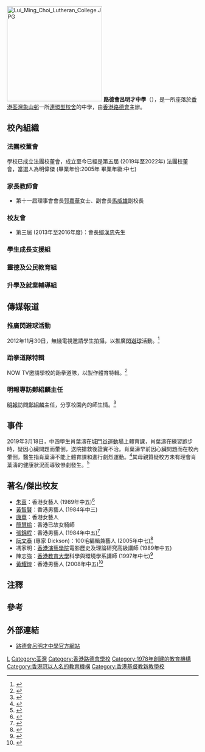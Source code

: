 {{multiple issues|
{{expand|time=2018-04-22T08:51:13+00:00}}
{{refimprove|time=2018-04-22T08:51:13+00:00}}
{{trivia|time=2018-04-22T08:51:13+00:00}}
}}
{{Infobox_School | name = 路德會呂明才中學  
| image = [[File:Lui_Ming_Choi_Lutheran_College_(full_view).JPG|280px]]<BR>路德會呂明才中學南面
| religious_affiliation = 基督教
| chaplain = 馮為彰牧師
| motto = 真理使你們自由
| established = 1978年
| type = 資助文法中學（男女校）
| language = 中文
| principal = 馬玉娟女士
| vice_principal = 嚴紹仁先生、馬威雄先生
| superintendent = 馮為彰牧師
| enrollment = 約900人（2017-2018）<br>27個班別（中一至中三：4個班別、中四至中六：5個班別）
| area = 5,000平方米
| grades = 中一至中六（共27班）
| location = {{HK}}[[新界|新界]][[荃灣|荃灣]][[象山邨|象山邨]]第一中學校舍
| telephone = （+852）2492 0195
| fax = （+852）2417 2394
| website = http://www.llc.edu.hk/
| lang = [[香港中文授課中學|中文]]
| yearbook = http://www.llc.edu.hk/school_leaflet/school_journal.html
}}

[[File:Lui_Ming_Choi_Lutheran_College.JPG|250px]]
'''路德會呂明才中學'''（{{lang-en|Lui Ming Choi Lutheran College}}），是一所座落於[[香港|香港]][[荃灣區|荃灣]][[象山邨|象山邨]]一所[[連環型校舍|連環型校舍]]的中學，由[[香港路德會|香港路德會]]主辦。

==校內組織==
===法團校董會===
學校已成立法團校董會，成立至今已經是第五屆 (2019年至2022年) 法團校董會，當選人為明偉傑 (畢業年份:2005年 畢業年級:中七)

===家長教師會===
*第十一屆理事會會長[[郭嘉華|郭嘉華]]女士、副會長[[馬威雄|馬威雄]]副校長

===校友會===
*第三屆 (2013年至2016年度)：會長[[鄔漢忠|鄔漢忠]]先生

===學生成長支援組===
{{empty section}}

===靈德及公民教育組===
{{empty section}}

===升學及就業輔導組===
{{empty section}}

==傳媒報道==
===推廣閃避球活動===
2012年11月30日，無綫電視邀請學生拍攝，以推廣[[閃避球|閃避球]]活動。<ref>{{cite web| url=http://www.youtube.com/watch?v=qSKJS4PFJpU| title=2012-2013 呂明才中學之都市閒情運動通識站(閃避球)| accessdate=2013-11-24| archive-date=2014-05-23| archive-url=https://web.archive.org/web/20140523191135/http://www.youtube.com/watch?v=qSKJS4PFJpU| dead-url=no}}</ref>

===跆拳道隊特輯===
NOW TV邀請學校的跆拳道隊，以製作體育特輯。<ref>{{cite web | url=http://www.youtube.com/watch?v=ZUKRy1hCH4c | title=路德會呂明才中學 - NOW TV邀請本校跆拳道隊製作特輯 | accessdate=2013-11-24 | archive-date=2014-05-21 | archive-url=https://web.archive.org/web/20140521143644/http://www.youtube.com/watch?v=ZUKRy1hCH4c | dead-url=no }}</ref>

===明報專訪鄭紹麟主任===
[[明報|明報]]訪問[[鄭紹麟|鄭紹麟]]主任，分享校園內的師生情。<ref>{{cite web | url=http://www.llc.edu.hk/mass_media/1112/ceramic/MING_PAO.pdf | title=難捨師生情 視藝教師鄭紹麟 | accessdate=2019-03-07 | archive-date=2016-03-04 | archive-url=https://web.archive.org/web/20160304080835/http://www.llc.edu.hk/mass_media/1112/ceramic/MING_PAO.pdf | dead-url=no }}</ref>

==事件==
2019年3月18日，中四學生肖葉濤在[[城門谷運動場|城門谷運動場]]上體育課，肖葉濤在練習跑步時，疑因心臟問題而暈倒，送院搶救後證實不治。肖葉濤早前因心臟問題而在校內暈倒，醫生指肖葉濤不能上體育課和進行劇烈運動。<ref>{{Cite web |author1=楊婉婷|author2=林振華|url=https://www.hk01.com/%E7%AA%81%E7%99%BC/307592/%E9%AB%94%E8%82%B2%E5%A0%82%E7%8C%9D%E6%AD%BB-%E4%B8%AD%E5%9B%9B%E4%BB%94%E6%82%A3%E5%BF%83%E8%87%9F%E7%97%85%E8%B8%B1%E6%AD%A5%E7%8C%9D%E6%AD%BB-%E6%AF%8D%E7%97%9B%E5%93%AD-%E5%AD%B8%E6%A0%A1%E7%9F%A5%E4%B8%8D%E5%8F%AF%E9%81%8B%E5%8B%95 |newspaper=香港01|title=【體育堂猝死】中四仔患心臟病踱步猝死　母痛哭﹕學校知不可運動 |date=2019年3月19日 |accessdate=2019年5月4日 |archive-date=2019年3月19日 |archive-url=https://web.archive.org/web/20190319122800/https://www.hk01.com/%E7%AA%81%E7%99%BC/307592/%E9%AB%94%E8%82%B2%E5%A0%82%E7%8C%9D%E6%AD%BB-%E4%B8%AD%E5%9B%9B%E4%BB%94%E6%82%A3%E5%BF%83%E8%87%9F%E7%97%85%E8%B8%B1%E6%AD%A5%E7%8C%9D%E6%AD%BB-%E6%AF%8D%E7%97%9B%E5%93%AD-%E5%AD%B8%E6%A0%A1%E7%9F%A5%E4%B8%8D%E5%8F%AF%E9%81%8B%E5%8B%95 |dead-url=no }}</ref>其母親質疑校方未有理會肖葉濤的健康狀況而導致慘劇發生。<ref>{{Cite web |url=https://hk.news.appledaily.com/local/daily/article/20190319/20636478 |newspaper=[[蘋果日報_(香港)|蘋果日報]] |title=患心臟病不宜運動　母曾簽紙不上課 |date=2019年3月19日 |accessdate= }}</ref>

==著名/傑出校友==	
*[[朱茵|朱茵]]：香港女藝人 (1989年中五)<ref>{{cite news | title=《逃》片主角朱茵讀該校 | url=https://hk.news.appledaily.com/local/daily/article/20020622/2673705 | format= | publisher=[[蘋果日報_(香港)|蘋果日報]] | date=2002-06-22| accessdate=2020-03-20|quote= }}</ref>	
*[[黃智賢_(香港)|黃智賢]]：香港男藝人 (1984年中三){{noteTag|資料出自香港電台第二台廣播節目《守下留情》於2015年10月19日播出的訪問「近代豪俠系列三十：嘉賓 黃智賢 - 貧窮家庭中成長 阿Ben鬥志比人強」。}}	
*[[康華|康華]]：香港女藝人		
*[[簡慧榆|簡慧榆]]：香港已故女騎師	
*[[張錦程|張錦程]]：香港男藝人 (1984年中五)<ref>{{cite web |url=http://www.llc.edu.hk/school_admin/alumni/activity.htm |title=校友會通訊 |last= |first= |date=2013 |website= |publisher=路德會呂明才中學 |access-date=2020-03-20 |quote= |archive-date=2020-02-02 |archive-url=https://web.archive.org/web/20200202140343/http://www.llc.edu.hk/school_admin/alumni/activity.htm |dead-url=no }}</ref>
*[[阮文泰|阮文泰]] (專家 Dickson)：100毛編輯兼藝人 (2005年中七)<ref>{{cite web |url=http://www.llc.edu.hk/notice&publication/bridge/1617/135.pdf |title=《橋樑》第135期 |last= |first= |date=2017 |website= |publisher=路德會呂明才中學 |access-date=2020-03-20|quote=}}</ref>
*馮家明：[[香港演藝學院|香港演藝學院]]電影歷史及理論研究高級講師 (1989年中五)
*陳志強：[[香港教育大學|香港教育大學]]科學與環境學系講師 (1997年中七)<ref>{{cite web |url=http://www.llc.edu.hk/student_area/student_voice/student_voice.php |title=校友分享 |last= |first= |date=2018 |website= |publisher=路德會呂明才中學 |access-date=2020-03-20 |quote= |archive-date=2020-02-02 |archive-url=https://web.archive.org/web/20200202140443/http://www.llc.edu.hk/student_area/student_voice/student_voice.php |dead-url=no }}</ref>
*[[黃耀煌|黃耀煌]]：香港男藝人 (2008年中五)<ref>{{cite web |url=http://www.llc.edu.hk/group/activity/pe/sportday0708/%E9%A6%AC%E5%A4%AA%E7%A4%BE0708.pdfm |title=路德會呂明才中學 第二十八屆陸運會 運動員名單 |last= |first= |date=2008 |website= |publisher=路德會呂明才中學 |access-date=2020-10-15}}</ref>

==注釋==
{{noteFoot}}

==參考==
{{Reflist}} 

==外部連結==
*[http://www.llc.edu.hk/ 路德會呂明才中學官方網站]{{Wayback|url=http://www.llc.edu.hk/ |date=20131123105852 }}

[[Category:荃灣區中學|L]]
[[Category:荃灣|Category:荃灣]]
[[Category:香港路德會學校|Category:香港路德會學校]]
[[Category:1978年創建的教育機構|Category:1978年創建的教育機構]]
[[Category:香港冠以人名的教育機構|Category:香港冠以人名的教育機構]]
[[Category:香港基督教新教學校|Category:香港基督教新教學校]]